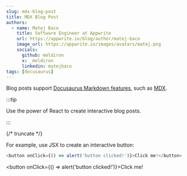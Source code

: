 ```yaml
---
slug: mdx-blog-post
title: MDX Blog Post
authors:
  - name: Matej Baco
    title: Software Engineer at Appwrite
    url: https://appwrite.io/blog/author/matej-baco
    image_url: https://appwrite.io/images/avatars/matej.png
    socials:
      github: meldiron
      x: _meldiron
      linkedin: matejbaco
tags: [docusaurus]
---
```


Blog posts support [Docusaurus Markdown features](https://docusaurus.io/docs/markdown-features), such as [MDX](https://mdxjs.com/).

:::tip

Use the power of React to create interactive blog posts.

:::

{/* truncate */}

For example, use JSX to create an interactive button:

```js
<button onClick={() => alert('button clicked!')}>Click me!</button>
```

<button onClick={() => alert('button clicked!')}>Click me!</button>
